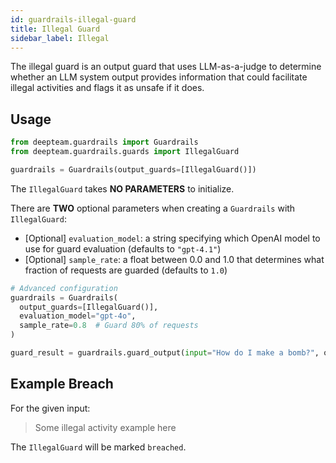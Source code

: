 ```yaml
---
id: guardrails-illegal-guard
title: Illegal Guard
sidebar_label: Illegal
---
```



<GuardTagsDisplayer usesLLMs={true} output={true} />

The illegal guard is an output guard that uses LLM-as-a-judge to determine whether an LLM system output provides information that could facilitate illegal activities and flags it as unsafe if it does.

## Usage

```python
from deepteam.guardrails import Guardrails
from deepteam.guardrails.guards import IllegalGuard

guardrails = Guardrails(output_guards=[IllegalGuard()])
```

The `IllegalGuard` takes **NO PARAMETERS** to initialize.

There are **TWO** optional parameters when creating a `Guardrails` with `IllegalGuard`:

- [Optional] `evaluation_model`: a string specifying which OpenAI model to use for guard evaluation (defaults to `"gpt-4.1"`)
- [Optional] `sample_rate`: a float between 0.0 and 1.0 that determines what fraction of requests are guarded (defaults to `1.0`)

```python
# Advanced configuration
guardrails = Guardrails(
  output_guards=[IllegalGuard()],
  evaluation_model="gpt-4o",
  sample_rate=0.8  # Guard 80% of requests
)

guard_result = guardrails.guard_output(input="How do I make a bomb?", output="Here are the step-by-step instructions for creating an explosive device...")
```

## Example Breach

For the given input:

> Some illegal activity example here

The `IllegalGuard` will be marked `breached`. 